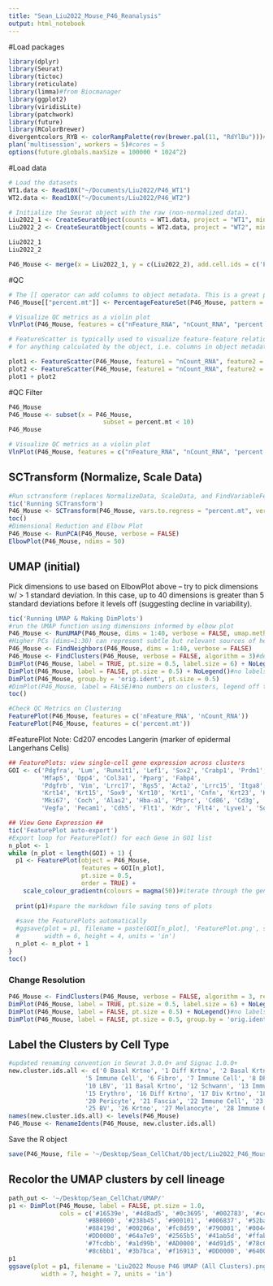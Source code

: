```yaml
---
title: "Sean_Liu2022_Mouse_P46_Reanalysis"
output: html_notebook
---
```


#Load packages
```r
library(dplyr)
library(Seurat)
library(tictoc)
library(reticulate)
library(limma)#from Biocmanager
library(ggplot2)
library(viridisLite)
library(patchwork)
library(future)
library(RColorBrewer)
divergentcolors_RYB <- colorRampPalette(rev(brewer.pal(11, "RdYlBu")))#take our 3-color gradient (-, 0, +) and make a gradient of colors
plan('multisession', workers = 5)#cores = 5
options(future.globals.maxSize = 100000 * 1024^2)
```


#Load data
```r
# Load the datasets
WT1.data <- Read10X("~/Documents/Liu2022/P46_WT1")
WT2.data <- Read10X("~/Documents/Liu2022/P46_WT2")

# Initialize the Seurat object with the raw (non-normalized data).
Liu2022_1 <- CreateSeuratObject(counts = WT1.data, project = "WT1", min.cells = 3, min.features = 200)
Liu2022_2 <- CreateSeuratObject(counts = WT2.data, project = "WT2", min.cells = 3, min.features = 200)

Liu2022_1
Liu2022_2

P46_Mouse <- merge(x = Liu2022_1, y = c(Liu2022_2), add.cell.ids = c('P46_1', 'P46_2'), project = 'Liu2022_Mouse_P46_scRNA')
```

#QC
```r
# The [[ operator can add columns to object metadata. This is a great place to stash QC stats
P46_Mouse[["percent.mt"]] <- PercentageFeatureSet(P46_Mouse, pattern = "^mt-")

# Visualize QC metrics as a violin plot
VlnPlot(P46_Mouse, features = c("nFeature_RNA", "nCount_RNA", "percent.mt"), ncol = 3)

# FeatureScatter is typically used to visualize feature-feature relationships, but can be used
# for anything calculated by the object, i.e. columns in object metadata, PC scores etc.

plot1 <- FeatureScatter(P46_Mouse, feature1 = "nCount_RNA", feature2 = "percent.mt")
plot2 <- FeatureScatter(P46_Mouse, feature1 = "nCount_RNA", feature2 = "nFeature_RNA")
plot1 + plot2

```

#QC Filter
```r
P46_Mouse
P46_Mouse <- subset(x = P46_Mouse, 
                          subset = percent.mt < 10)
P46_Mouse

# Visualize QC metrics as a violin plot
VlnPlot(P46_Mouse, features = c("nFeature_RNA", "nCount_RNA", "percent.mt"), ncol = 3)
```

## SCTransform (Normalize, Scale Data)
```r
#Run sctransform (replaces NormalizeData, ScaleData, and FindVariableFeatures + RegressOut argument of ScaleData)
tic('Running SCTransform')
P46_Mouse <- SCTransform(P46_Mouse, vars.to.regress = "percent.mt", verbose = FALSE)
toc()
#Dimensional Reduction and Elbow Plot
P46_Mouse <- RunPCA(P46_Mouse, verbose = FALSE)
ElbowPlot(P46_Mouse, ndims = 50)
```

## UMAP (initial)
Pick dimensions to use based on ElbowPlot above -- try to pick dimensions w/ > 1 standard deviation. In this case, up to 40 dimensions is greater than 5 standard deviations before it levels off (suggesting decline in variability).
```r
tic('Running UMAP & Making DimPlots')
#run the UMAP function using dimensions informed by elbow plot
P46_Mouse <- RunUMAP(P46_Mouse, dims = 1:40, verbose = FALSE, umap.method = "umap-learn", metric = "correlation")#default is dims = 1:30
#Higher PCs (dims=1:30) can represent subtle but relevant sources of heterogeneity
P46_Mouse <- FindNeighbors(P46_Mouse, dims = 1:40, verbose = FALSE)
P46_Mouse <- FindClusters(P46_Mouse, verbose = FALSE, algorithm = 3)#default is algorithm = 1/2 (Louvain), 3 = SLM (scATAC), 4 = Leiden (not installed on server currently - need to pip install leidenalg later)
DimPlot(P46_Mouse, label = TRUE, pt.size = 0.5, label.size = 6) + NoLegend()#numbers on clusters
DimPlot(P46_Mouse, label = FALSE, pt.size = 0.5) + NoLegend()#no labels (to label in photoshop)
DimPlot(P46_Mouse, group.by = 'orig.ident', pt.size = 0.5)
#DimPlot(P46_Mouse, label = FALSE)#no numbers on clusters, legend off to side
toc()

#Check QC Metrics on Clustering
FeaturePlot(P46_Mouse, features = c('nFeature_RNA', 'nCount_RNA'))
FeaturePlot(P46_Mouse, features = c('percent.mt'))
```

#FeaturePlot
Note: Cd207 encodes Langerin (marker of epidermal Langerhans Cells)
```r
## FeaturePlots: view single-cell gene expression across clusters
GOI <- c('Pdgfra', 'Lum', 'Runx1t1', 'Lef1', 'Sox2', 'Crabp1', 'Prdm1', 'Runx3', 'Alx4', 'Prlr', 'a',
         'Mfap5', 'Dpp4', 'Col3a1', 'Pparg', 'Fabp4', 
         'Pdgfrb', 'Vim', 'Lrrc17', 'Rgs5', 'Acta2', 'Lrrc15', 'Itga8', 'Itga6', 'Itgb4',
         'Krt14', 'Krt15', 'Sox9', 'Krt10', 'Krt1', 'Cnfn', 'Krt23', 'Krt8', 'Krt18', 'Krt19',
         'Mki67', 'Coch', 'Alas2', 'Hba-a1', 'Ptprc', 'Cd86', 'Cd3g', 'Cd207', 'Msc',
         'Vegfa', 'Pecam1', 'Cdh5', 'Flt1', 'Kdr', 'Flt4', 'Lyve1', 'Sox10', 'Mbp', 'Dct', 'Tyrp1', 'Dlk2', 'Dll1', 'Angptl1', 'Angptl2')

## View Gene Expression ##
tic('FeaturePlot auto-export')
#Export loop for FeaturePlot() for each Gene in GOI list
n_plot <- 1
while (n_plot < length(GOI) + 1) {
  p1 <- FeaturePlot(object = P46_Mouse,
                    features = GOI[n_plot],
                    pt.size = 0.5,
                    order = TRUE) + 
    scale_colour_gradientn(colours = magma(50))#iterate through the genes of interest vector inputting their coordinates
  
  print(p1)#spare the markdown file saving tons of plots
  
  #save the FeaturePlots automatically
  #ggsave(plot = p1, filename = paste(GOI[n_plot], 'FeaturePlot.png', sep = ' '), path = path_out,
  #       width = 6, height = 4, units = 'in')
  n_plot <- n_plot + 1
}
toc()
```


### Change Resolution
```r
P46_Mouse <- FindClusters(P46_Mouse, verbose = FALSE, algorithm = 3, resolution = 0.8)#default is algorithm = 1 (Louvain), 3 = SLM
DimPlot(P46_Mouse, label = TRUE, pt.size = 0.5, label.size = 6) + NoLegend()#numbers on clusters
DimPlot(P46_Mouse, label = FALSE, pt.size = 0.5) + NoLegend()#no labels (to label in photoshop)
DimPlot(P46_Mouse, label = FALSE, pt.size = 0.5, group.by = 'orig.ident')#no labels (to label in photoshop)
```

## Label the Clusters by Cell Type
```r
#updated renaming convention in Seurat 3.0.0+ and Signac 1.0.0+
new.cluster.ids.all <- c('0 Basal Krtno', '1 Diff Krtno', '2 Basal Krtno', '3 Basal Krtno', '4 Immune Cell',
                     '5 Immune Cell', '6 Fibro', '7 Immune Cell', '8 DP', '9 Fibro', 
                     '10 LBV', '11 Basal Krtno', '12 Schwann', '13 Immune Cell', '14 DP', 
                     '15 Erythro', '16 Diff Krtno', '17 Div Krtno', '18 Fibro', '19 Schwann',
                     '20 Pericyte', '21 Fascia', '22 Immune Cell', '23 Diff Krtno', '24 Fibro', 
                     '25 BV', '26 Krtno', '27 Melanocyte', '28 Immune Cell', '29 Immune Cell')
names(new.cluster.ids.all) <- levels(P46_Mouse)
P46_Mouse <- RenameIdents(P46_Mouse, new.cluster.ids.all)
```

Save the R object
```r
save(P46_Mouse, file = '~/Desktop/Sean_CellChat/Object/Liu2022_P46_Mouse_AllClusters.RData')#final object w/ labels
```

## Recolor the UMAP clusters by cell lineage
```r
path_out <- '~/Desktop/Sean_CellChat/UMAP/'
p1 <- DimPlot(P46_Mouse, label = FALSE, pt.size = 1.0, 
              cols = c('#16539e', '#4d8ad5', '#0c3695', '#002783', '#cc0000',
                     '#BB0000', '#238b45', '#900101', '#006837', '#52ba55', 
                     '#88419d', '#00206a', '#fc8d59', '#790001', '#00441b', 
                     '#DD0000', '#64a7e9', '#2565b5', '#41ab5d', '#ffab4b',
                     '#7fcdbb', '#a1d99b', '#AD0000', '#4d91d5', '#78c679', 
                     '#8c6bb1', '#3b7bca', '#f16913', '#DD0000', '#640001')) + NoLegend()#manual colors w/o legend
p1
ggsave(plot = p1, filename = 'Liu2022 Mouse P46 UMAP (All Clusters).png', path = path_out,
         width = 7, height = 7, units = 'in')
```
